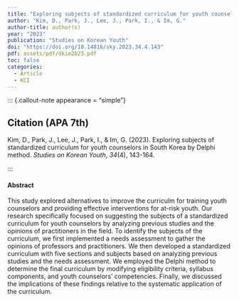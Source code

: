```yaml
---
title: "Exploring subjects of standardized curriculum for youth counselors in South Korea by Delphi method"
author: "Kim, D., Park, J., Lee, J., Park, I., & Im, G."
author-title: author(s)
year: "2023"
publication: "Studies on Korean Youth"
doi: "https://doi.org/10.14816/sky.2023.34.4.143"
pdf: assets/pdf/dkim2023.pdf
toc: false
categories:
  - Article
  - KCI
---
```


::: {.callout-note appearance = "simple"}

## Citation (APA 7th)

Kim, D., Park, J., Lee, J., Park, I., & Im, G. (2023). Exploring subjects of standardized curriculum for youth counselors in South Korea by Delphi method. *Studies on Korean Youth*, *34*(4), 143-164.

:::

#### Abstract

This study explored alternatives to improve the curriculm for training youth counselors and providing effective interventions for at-risk youth. Our research specifically focused on suggesting the subjects of a standardized curriculum for youth counselors by analyzing previous studies and the opinions of practitioners in the field. To identify the subjects of the curriculum, we first implemented a needs assessment to gather the opinions of professors and practitioners. We then developed a standardized curriculum with five sections and subjects based on analyzing previous studies and the needs assessment. We employed the Delphi method to determine the final curriculum by modifying eligibility criteria, syllabus components, and youth counselors' competencies. Finally, we discussed the implications of these findings relative to the systematic application of the curriculum.
